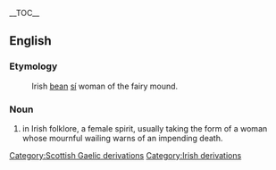 {{wikipedia}}
__TOC__
==English==
===Etymology===
:Irish [[bean]] [[sí]] woman of the fairy mound.

===Noun===
#in Irish folklore, a female spirit, usually taking the form of a woman whose mournful wailing warns of an impending death.
[[Category:Scottish Gaelic derivations]]
[[Category:Irish derivations]]